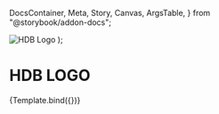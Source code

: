   DocsContainer,
  Meta,
  Story,
  Canvas,
  ArgsTable,
} from "@storybook/addon-docs";

<style>
  {`
  .logo {
  width: 40%;
  margin-left: auto;
  margin-right: auto;
  display: block;
}
    
`}
</style>

<Meta title="LOGO/HDB logo" />

  <img src={HDB_Logo} alt="HDB Logo" className="logo" />
);

<h1>HDB LOGO</h1>

<Canvas>
  <Story name="Base" args={{}}>
    {Template.bind({})}
  </Story>
</Canvas>
<ArgsTable story="Base" />
